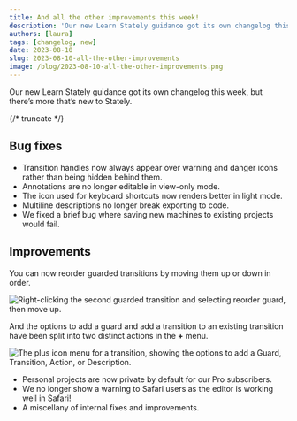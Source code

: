 ```yaml
---
title: And all the other improvements this week!
description: 'Our new Learn Stately guidance got its own changelog this week, but there’s more that’s new to Stately.'
authors: [laura]
tags: [changelog, new]
date: 2023-08-10
slug: 2023-08-10-all-the-other-improvements
image: /blog/2023-08-10-all-the-other-improvements.png
---
```


Our new Learn Stately guidance got its own changelog this week, but there’s more that’s new to Stately.

{/* truncate */}

## Bug fixes

- Transition handles now always appear over warning and danger icons rather than being hidden behind them.
- Annotations are no longer editable in view-only mode.
- The icon used for keyboard shortcuts now renders better in light mode.
- Multiline descriptions no longer break exporting to code.
- We fixed a brief bug where saving new machines to existing projects would fail.

## Improvements

You can now reorder guarded transitions by moving them up or down in order.

![Right-clicking the second guarded transition and selecting reorder guard, then move up.](https://canny.io/images/4436f90a13b55e44c899956abf375ec5.gif)

And the options to add a guard and add a transition to an existing transition have been split into two distinct actions in the **+** menu.

![The plus icon menu for a transition, showing the options to add a Guard, Transition, Action, or Description.](https://canny.io/images/adf6f6690a553a720c7557f9584a6709.png)

- Personal projects are now private by default for our Pro subscribers.
- We no longer show a warning to Safari users as the editor is working well in Safari!
- A miscellany of internal fixes and improvements.
